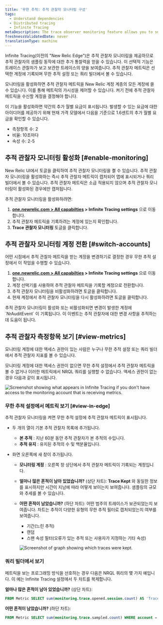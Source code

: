 ```yaml
---
title: '무한 추적: 추적 관찰자 모니터링 구성'
tags:
  - Understand dependencies
  - Distributed tracing
  - Infinite Tracing
metaDescription: The trace observer monitoring feature allows you to see if New Relic is handling your traces as you expect.
freshnessValidatedDate: never
translationType: machine
---
```




Infinite Tracing(이전의 "New Relic Edge")은 추적 관찰자 모니터링을 제공하므로 추적 관찰자의 샘플링 동작에 대한 추가 통찰력을 얻을 수 있습니다. 이 선택적 기능은 트레이스 관찰자가 보고 보관한 트레이스의 양을 보여줍니다. 추적 관찰자 메트릭은 선택한 계정에 기록되며 무한 추적 설정 또는 쿼리 빌더에서 볼 수 있습니다.

모니터링을 활성화하면 추적 관찰자 메트릭을 New Relic 계정 계층의 모든 계정에 쓸 수 있습니다. 이를 통해 메트릭의 가시성을 제어할 수 있습니다. 켜기 전에 추적 관찰자 메트릭을 수신할 계정을 결정해야 합니다.

<Callout variant="tip">
  이 기능을 활성화하면 약간의 추가 월별 요금이 표시됩니다. 발생할 수 있는 요금에 대한 아이디어를 제공하기 위해 현재 가격 모델에서 다음을 기준으로 1.6센트의 추가 월별 요금을 확인할 수 있습니다.

  * 측정항목 수: 2
  * 비율: 10초마다
  * 속성 수: 2-5
</Callout>

## 추적 관찰자 모니터링 활성화 [#enable-monitoring]

New Relic UI에서 토글을 클릭하여 추적 관찰자 모니터링을 켤 수 있습니다. 추적 관찰자 모니터링을 활성화하는 즉시 추적 관찰자 메트릭이 캡처되어 앱에 표시되거나 쿼리 빌더에서 볼 수 있습니다. 추적 관찰자 메트릭은 소급 적용되지 않으며 추적 관찰자 모니터링이 활성화된 경우에만 캡처됩니다.

추적 관찰자 모니터링을 활성화하려면:

1. **[one.newrelic.com > All capabilties](https://one.newrelic.com/all-capabilities) > Infinite Tracing settings** 으로 이동합니다.
2. 추적 관찰자 메트릭을 기록하려는 계정에 있는지 확인합니다.
3. **Trace 관찰자 모니터링** 토글을 클릭합니다.

## 추적 관찰자 모니터링 계정 전환 [#switch-accounts]

어떤 시점에서 추적 관찰자 메트릭을 받는 계정을 변경하기로 결정한 경우 무한 추적 설정에서 이 작업을 수행할 수 있습니다.

1. **[one.newrelic.com > All capabilties](https://one.newrelic.com/all-capabilities) > Infinite Tracing settings** 으로 이동합니다.
2. 계정 선택기를 사용하여 추적 관찰자 메트릭을 기록할 계정으로 전환합니다.
3. 추적 관찰자 모니터링을 비활성화하려면 토글을 클릭합니다.
4. 현재 계정에서 추적 관찰자 모니터링을 다시 활성화하려면 토글을 클릭합니다.

<Callout variant="tip">
  추적 관찰자 모니터링이 활성화 또는 비활성화되면 변경이 발생한 계정에 `NrAuditEvent` 이 기록됩니다. 이 이벤트는 추적 관찰자에 대한 변경 사항을 추적하는 데 도움이 됩니다.
</Callout>

## 추적 관찰자 측정항목 보기 [#view-metrics]

모니터링 계정에 대한 액세스 권한이 있는 사람은 누구나 무한 추적 설정 또는 쿼리 빌더에서 추적 관찰자 지표를 볼 수 있습니다.

모니터링 계정에 대한 액세스 권한이 없으면 무한 추적 설정에서 추적 관찰자 메트릭을 볼 수 없거나 이러한 메트릭에서 NRQL 쿼리를 실행할 수 없습니다. 액세스 권한이 없는 경우 다음과 같이 표시됩니다.

<img
  title="Screenshot showing what appears in Infinite Tracing settings if you don't have access to the monitoring account that is receiving metrics."
  alt="Screenshot showing what appears in Infinite Tracing if you don't have access to the monitoring account that is receiving metrics."
  src={distributedtracingTraceMonitoringToggle}
/>

### 무한 추적 설정에서 메트릭 보기 [#view-in-edge]

추적 관찰자 모니터링을 켜면 무한 추적 설정에 추적 관찰자 메트릭이 표시됩니다.

* 두 개의 열이 기본 추적 관찰자 목록에 추가됩니다.

  * **본 추적** : 지난 60분 동안 추적 관찰자가 본 추적의 수입니다.
  * **추적 유지** : 유지된 추적의 수 및 백분율입니다.

* 화면 오른쪽에 새 창이 추가됩니다.

  * **모니터링 계정** : 오른쪽 창 상단에서 추적 관찰자 메트릭이 기록되는 계정입니다.

  * **얼마나 많은 흔적이 남아 있었습니까?** (상단 차트): **Trace Kept** 와 동일한 정보를 표시하지만 시간이 지남에 따라 어떻게 보이는지 보여줍니다. 샘플링의 규모와 추세를 볼 수 있습니다.

  * **어떤 흔적이 남았습니까?** (하단 차트): 어떤 범주의 트레이스가 보관되었는지 보여줍니다. 차트는 추적이 다양한 유형의 무한 추적 필터로 캡처되었는지 여부를 보여줍니다.

    * 기간(느린 추적)
    * 랜덤
    * 스팬 속성 필터(오류가 있는 추적 또는 사용자가 지정하는 기타 속성)

    <img
      title="Screenshot of graph showing which traces were kept."
      alt="Screenshot of graph showing which traces were kept."
      src={distributedtracingHowManyTracesKept}
    />

### 쿼리 빌더에서 보기

메트릭을 보는 프로그래밍 방식을 선호하는 경우 다음은 NRQL 쿼리의 몇 가지 예입니다. 이 예는 Infinite Tracing 설정에서 두 차트를 복제합니다.

**얼마나 많은 흔적이 남아 있었습니까?** (상단 차트):

```sql
FROM Metric SELECT sum(monitoring.trace.opened.session.count) AS 'Traces seen', sum(monitoring.trace.sampled.count) AS 'Traces kept' WHERE account = INSERT_THE_MONITORING_ACCOUNT_ID TIMESERIES
```

**어떤 흔적이 남았습니까?** (하단 차트):

```sql
FROM Metric SELECT sum(monitoring.trace.sampled.count) WHERE account = INSERT_THE_MONITORING_ACCOUNT_ID AND newRelic.traceFilter.type IS NOT NULL FACET newRelic.traceFilter.type LIMIT 3 TIMESERIES
```